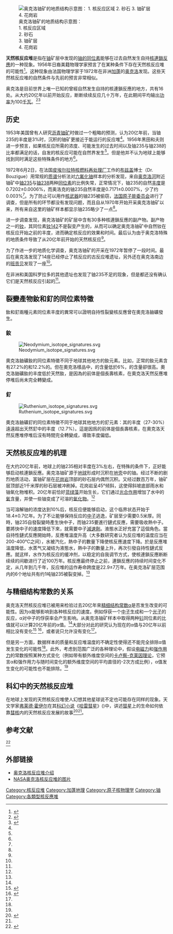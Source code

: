 {{Coord|1|23|40|S|13|09|39|E|display=title|region:GA_type:mountain_source:zhwiki}}
{{noteTA|G1=核能}}
[[File:Gabon Geology Oklo.svg|thumb|right|奥克洛铀矿的地质结构示意图：<br />
1. 核反应区域<br />
2. 砂石<br />
3. 铀矿层<br />
4. 花岗岩
]]

'''天然核反应堆'''是指在[[铀|铀]]矿层中发现的[[铀的同位素|铀的同位素]]能够在过去自然发生自持[[核連鎖反應|核連鎖反應]]的一种现象。1956年日裔美籍物理学家{{le|黑田和夫|Paul Kuroda}}预言了在某种条件下存在天然核反应堆的可能性<ref name="Kuroda">{{cite journal|title=On the Nuclear Physical Stability of the Uranium Minerals|journal=The Journal of Chemical Physics|date=1956-01-01|volume=25|issue=4|pages=781|doi=10.1063/1.1743058|last=Kuroda|first=P. K.}}</ref>。这种现象由法国物理学家{{le|弗朗西斯·佩兰|Francis Perrin}}于1972年在非洲[[加蓬|加蓬]]的[[奧克洛|奥克洛]]发现。这些天然核反应堆的自然条件与先前的预言非常相似。

奥克洛是目前世界上唯一已知的曾經自然发生自持的核連鎖反應的地方，共有16处。从大约20亿年以前开始反应，断断续续反应几十万年，在此期间平均输出[[功率|功率]]为100[[千瓦|千瓦]]。<ref>{{cite journal |last=Meshik |first=A. P. |authorlink= |coauthors= |title=The Workings of an Ancient Nuclear Reactor |journal=Scientific American |volume= |issue= |pages= |id= |url=http://www.sciam.com/article.cfm?id=ancient-nuclear-reactor |accessdate= |quote= |date=November 2005 |archive-date=2009-02-27 |archive-url=https://web.archive.org/web/20090227134554/http://www.sciam.com/article.cfm?id=ancient-nuclear-reactor |dead-url=no }}</ref><ref name="Gauthier-Lafaye1996">{{cite journal |last=Gauthier-Lafaye |first=F. |authorlink= |coauthors=Holliger, P.; Blanc, P.-L. |year=1996 |month= |title=Natural fission reactors in the Franceville Basin, Gabon: a review of the conditions and results of a "critical event" in a geologic system |journal=Geochimica et Cosmochimica Acta |volume=60 |issue=25 |pages=4831–4852 |doi=10.1016/S0016-7037(96)00245-1 |url= |accessdate= |quote= }}</ref>

==历史==

1953年美国曾有人研究[[瀝青鈾礦|沥青铀矿]]时做过一个粗略的预测，认为20亿年前，当铀235的丰度是3%时，沉积的铀矿更接近于能运行的反应堆<ref name="巴罗" />。1956年黑田和夫则进一步预言，如果核反应所需的浓度、可能发生的过去时间以及铀235与铀238的比率都满足的话，自发的核反应可能在自然界发生<ref name="Kuroda" />。但是他并不认为地球上能够找到同时满足这些特殊条件的地方<ref name="巴罗" />。

1972年6月2日，在法国[[皮埃尔拉特核燃料再处理厂|皮埃尔拉特核燃料再处理厂]]工作的[[布兹盖|布兹盖]]博士（Dr. Bouzigue）用常规的[[质谱|质谱]]分析法对[[六氟化鈾|六氟化铀]]样本的分析发现，来自[[奥克尔河畔圣马丁|奥克洛河]]附近铀矿中[[鈾-235|铀235]]与[[铀238|铀238]]两种[[同位素|同位素]]的比例失常，正常情况下，铀235的自然[[丰度|丰度]]是0.7202±0.0006%，而奥洛克的铀235自然丰度是0.7171±0.0007%，少了约0.003%<ref name="巴罗" />。为了防止可以用作[[核武器|核武器]]的铀235被偷窃，[[法国原子能委员会|法国原子能委员会]]进行了调查，但是所有的环节都没有发现问题，而且自从1970年开始开采奥克洛铀矿以来，所有来自这里的铀矿样本都显示铀235略少了一点<ref name="巴罗" />。

进一步调查发现，奥克洛铀矿的矿层中含有30多种核連鎖反應的副产物。副产物之一的[[钕|钕]]，其同位素[[钕142|钕142]]不是裂变产生的，从而可以确定奥克洛铀矿中自然钕在核反应开始之前的丰度，进而确定核反应的效果和时间。最后认为由于奥克洛特殊的地质条件导致了从20亿年前开始的天然核反应<ref name="巴罗" />。

为了作进一步的地质化学调查，奥克洛铀矿的开采在1972年暂停了一段时间。最后在奥克洛发现了14座已经停止了核反应的古反应堆遗址，另外还在奥克洛南边的[[班贝格|班贡贝]]发现了一座<ref name="巴罗" />。

在非洲和美国科罗拉多的其他遗址也发现了铀235不足的现象，但是都还没有确认它们是天然核反应引起的<ref name="巴罗" />。

== 裂變產物釹和釕的同位素特徵 ==
釹和釕兩種元素同位素丰度的異常可以證明自持性裂變核反應曾在奧克洛鈾礦發生。

=== 釹 ===
[[Image:Neodymium_isotope_signatures.svg|thumb]]

奧克洛鈾礦釹的同位素特徵不同于地球其他地方的釹元素。比如，正常的釹元素含有27.2%的{{SimpleNuclide2|neodymium|142|link=yes}}和12.2%的{{SimpleNuclide2|neodymium|143|link=yes}}。但在奧克洛樣品中，{{SimpleNuclide2|neodymium|142|link=yes}}的含量低於6%，{{SimpleNuclide2|neodymium|143|link=yes}}的含量卻很高。奧克洛鈾礦釹的{{SimpleNuclide2|neodymium|142}}丰度低於天然釹，是因為{{SimpleNuclide2|neodymium|142}}的前体{{SimpleNuclide2|cerium|142|link=yes}}是個長壽核素，在奧克洛天然反應堆停堆后尚未完全轉變成{{SimpleNuclide2|neodymium|142}}。

=== 釕 ===
[[Image:Ruthenium_isotope_signatures.svg|thumb]]

奧克洛鈾礦釕的同位素特徵不同于地球其他地方的釕元素：其{{SimpleNuclide2|ruthenium|99}}的丰度（27-30%）遠遠超出天然釕中{{SimpleNuclide2|ruthenium|99}}的丰度（12.7%）。這是因爲{{SimpleNuclide2|ruthenium|100}}的前体{{SimpleNuclide2|molybdenum|100}}是個長壽核素，在奧克洛天然反應堆停堆后沒有時間完全轉變成{{SimpleNuclide2|ruthenium|100}}，導致{{SimpleNuclide2|ruthenium|100}}丰度偏低。

==天然核反应堆的机理==
在大约20亿年前，地球上的铀235相对丰度在3%左右，在特殊的条件下，正好能够启动核連鎖反應。奥克洛铀矿源于[[地球|地球]]形成时沉积在[[地壳|地壳]]中的铀。经过不断的剧烈地质活动，富铀矿层在[[花岗岩|花岗岩]]顶部的砂石层内偶然沉积。又经过数百万年，铀矿层顶部近1千米厚的砂石层被冲刷掉。花岗岩呈45°倾斜，这使得斜坡底部雨水和铀氧化物堆积。20亿年前恰好[[蓝绿藻|蓝绿藻]]开始生长，它们通过[[光合作用|光合作用]]增加了水中的[[氧|氧]]含量，并使一些铀变成了可溶的[[氧化物|氧化物]]。<ref name="巴罗" />

当可溶解铀的浓度达到10%后，核反应便能够启动，这个临界状态开始于18.4±0.7亿年。为了不让能够保持反应的[[中子|中子]]逃逸，矿层至少需要0.5米厚。同時，铀235自發裂變時產生快中子，而铀235要進行鏈式反應，需要吸收熱中子。要將快中子的速度降低下來，就需要中子[[減速劑|減速劑]]。液態水正好充當了這個角色。當自持性鏈式反應開始時，反應堆溫度升高（大多数研究者认为反应堆的温度应当在200-400℃之间），水被汽化，熱中子的數量下降使核反應速度下降。於是反應堆溫度降低，水蒸气又凝结为液態水，熱中子的數量上升，再次引發自持性鏈式反應。就这样，水作为核反应的缓冲剂，以稳定的自我调节方式，使核連鎖反應断断续续的间歇进行了近100万年。核反應最终停止之前，連鎖反應的持续时间变化不定，从几年到几千年，反应堆的运作寿命跨度是22.9±7万年。在奥克洛矿层范围内的6个地址共有约1吨铀235被裂变掉。<ref name="巴罗" />

==与精细结构常数的关系==

奥克洛天然核反应堆已被用来检验过去20亿年來[[精细结构常数|精细结构常数]]α是否发生改变的可能性。因为α能够影响到各种核反应的速度。例如{{tsl|nl|Samarium-149|钐149}}俘获一个[[中子|中子]]生成{{tsl|nl|Samarium-150|钐150}}和一个[[光子|光子]]的反应，α对中子的俘获率会产生影响。从奥克洛铀矿样本中取得两种[[钐|钐]]同位素的比值就可以计算20亿年前的α值。<ref name="巴罗" />大部分对此的研究认为现在的α值与20亿年以前相比没有变化<ref>{{cite news|author=Eugenie Samuel Reich|title=Speed of light may have changed recently|url=http://www.newscientist.com/article/dn6092|accessdate=2011-03-16|newspaper=New Scientist|date=30 June 2004|archive-date=2010-08-29|archive-url=https://web.archive.org/web/20100829235103/http://www.newscientist.com/article/dn6092|dead-url=no}}</ref> <ref>{{cite journal |last=Petrov |first=Yu. V. |authorlink= |coauthors=Nazarov, A. I., Onegin, M. S., Sakhnovsky, E. G. |year=2006 |month= |title=Natural nuclear reactor at Oklo and variation of fundamental constants: Computation of neutronics of a fresh core |journal=Physical Review C |volume=74 |issue=6 |pages=064610 |doi=10.1103/PHYSREVC.74.064610 |url= |accessdate= |quote= }}</ref>，或者说只允许没有变化<ref name="巴罗" />。

但是另一方面，数据样本的质量和反应堆温度的不确定性使得还不能完全排除α值发生变化的可能性<ref name="巴罗" />。此外，考虑到范围广泛的各种理论中，假设[[电磁力|电磁力]]和[[强作用力|强作用力]]的常数按照某种方式变化（例如带有额外维度空间的[[卡卢察-克莱因理论|卡卢察-克莱因理论]]，它预言α和强作用力与随时间变化的额外维度空间的平均直径的-2次方成比例），α值发生变化的可能性也不能排除。<ref name="巴罗" />

==科幻中的天然核反应堆==
在地球上发现的天然核反应堆使人幻想其他星球说不定也可能存在同样的现象。天文学家[[弗莱德·霍伊尔|弗莱德·霍伊尔]]在其[[科幻小说|科幻小说]]《[[哈雷彗星_(小说)|哈雷彗星]]》({{lang|en|Comet Halley}})中，讲述[[彗星|彗星]]上的生命如何依靠[[彗核|彗核]]内的天然核反应发展的故事<ref>{{cite book|title=Comet Halley : a novel in two parts|year=1985|publisher=St. Martins Press|location=New York|isbn=0-312-15098-9|last=Hoyle|first=Fred|edition=1st U.S. ed.}}</ref><ref name="巴罗" />。

==参考文献==
<div class="references-small">
<references>
<ref name="巴罗">{{cite book|author=约翰·巴罗|title=大自然的常数：从开端到终点|year=2006-04|publisher=上海译文出版社|location=上海|isbn=7532738019|pages=240-258|others=陆栋}}</ref>
</references>
</div>

==外部链接==
{{commons category|Natural nuclear fission reactor}}
* [https://web.archive.org/web/20110302110225/http://oklo.curtin.edu.au/ 奥克洛核反应堆介绍]
* [http://apod.nasa.gov/apod/ap021016.html NASA奥克洛核反应堆的图片]{{Wayback|url=http://apod.nasa.gov/apod/ap021016.html |date=20110320191444 }}

{{Nuclear fission reactors}}
{{核技术}}
[[Category:核反应堆|Category:核反应堆]]
[[Category:加蓬地理|Category:加蓬地理]]
[[Category:原子核物理学|Category:原子核物理学]]
[[Category:铀|Category:铀]]
[[Category:各類型核反應堆|Category:各類型核反應堆]]